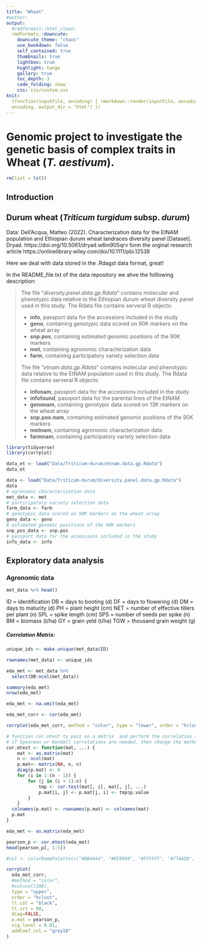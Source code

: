 ```yaml
---
title: "Wheat"
#author:
output:
  #rmdformats::html_clean:
  rmdformats::downcute:
    downcute_theme: "chaos"
    use_bookdown: false
    self_contained: true
    thumbnails: true
    lightbox: true
    highlight: tango
    gallery: true
    toc_depth: 3
    code_folding: show
    css: css/custom.css
knit:
  (function(inputFile, encoding) { rmarkdown::render(inputFile, encoding =
  encoding, output_dir = "html") })
---
```


# Genomic project to investigate  the genetic basis of complex traits in Wheat (*T. aestivum*).

```r
rm(list = ls())
```

## Introduction

## Durum wheat (*Triticum turgidum* subsp. *durum*)

Data:
Dell'Acqua, Matteo (2022). Characterization data for the EtNAM population and Ethiopian durum wheat landraces diversity panel [Dataset]. Dryad. https://doi.org/10.5061/dryad.w6m905qrv form the orginal research article https://onlinelibrary.wiley.com/doi/10.1111/pbi.12538


Here we deal with data stored in the .Rdagst data format, great!

In the README_file.txt of the data repository we ahve the folllowing description:

>The file "*diversity.panel.data.gp.Rdata*" contains molecular and phenotypic data
relative to the Ethiopian durum wheat diversity panel used in this study.
The Rdata file contains serveral R objects:
>
>- **info**, passport data for the accessions included in the study
>- **geno**, containing genotypic data scored on 90K markers on the wheat array
>- **snp.pos**, containing estimated genomic positions of the 90K markers
>- **met**, containing agronomic characterization data
>- **farm**, containing participatory variety selection data
>
>The file "*etnam.data.gp.Rdata*" contains molecular and phenotypic data
relative to the EtNAM population used in this study.
The Rdata file contains serveral R objects:
>
>- **infonam**, passport data for the accessions included in the study
>- **infofound**, passport data for the parental lines of the EtNAM
>- **genonam**, containing genotypic data scored on 13K markers on the wheat array
>- **snp.pos.nam**, containing estimated genomic positions of the 90K markers
>- **metnam**, containing agronomic characterization data
>- **farmnam**, containing participatory variety selection data

```r
library(tidyverse)
library(corrplot)
```
```r
data_et <- load("Data/Triticum-durum/etnam.data.gp.Rdata")
data_et
```

```r
data <- load("Data/Triticum-durum/diversity.panel.data.gp.Rdata")
data
# agronomic characterization data
met_data <- met
# participatory variety selection data
farm_data <- farm
# genotypic data scored on 90K markers on the wheat array
geno_data <- geno
# estimated genomic positions of the 90K markers
snp_pos_data <- snp.pos
# passport data for the accessions included in the study
info_data <- info
```

## Exploratory data analysis
### Agronomic data
```r
met_data %>% head()
```
ID = identification
DB = days to booting (d)
DF = days to flowering (d)
DM = days to maturity (d)
PH = plant height (cm)
NET = number of effective tillers per plant (n)
SPL = spike length (cm)
SPS = number of seeds per spike (n)
BM = biomass (t/ha)
GY = grain yeld (t/ha)
TGW = thousand grain weight (g)

##### Correlation Matrix:
```r
unique_ids <- make.unique(met_data$ID)

rownames(met_data) <- unique_ids

eda_met <- met_data %>%
  select(DB:ncol(met_data))

summary(eda_met)
nrow(eda_met)

eda_met <- na.omit(eda_met)

eda_met_corr <- cor(eda_met)

corrplot(eda_met_corr, method = "color", type = "lower", order = "hclust", tl.col = "black", tl.srt = 90)

```

```r
# function cor.mtest to pass on a matrix  and perform the correlation test using the Pearson correlation coefficient as metric.
# if Spearman or Kendall correlations are needed, then change the method argument in cor.test.
cor.mtest <- function(mat, ...) {
    mat <- as.matrix(mat)
    n <- ncol(mat)
    p.mat<- matrix(NA, n, n)
    diag(p.mat) <- 0
    for (i in 1:(n - 1)) {
        for (j in (i + 1):n) {
            tmp <- cor.test(mat[, i], mat[, j], ...)
            p.mat[i, j] <- p.mat[j, i] <- tmp$p.value
        }
    }
  colnames(p.mat) <- rownames(p.mat) <- colnames(mat)
  p.mat
}
```
```r
eda_met <- as.matrix(eda_met)

pearson_p <- cor.mtest(eda_met)
head(pearson_p[, 1:5])

#col <- colorRampPalette(c("#BB4444", "#EE9988", "#FFFFFF", "#77AADD", "#4477AA"))

corrplot(
  eda_met_corr,
  #method = "color",
  #col=col(200),
  type = "upper",
  order = "hclust",
  tl.col = "black",
  tl.srt = 90,
  diag=FALSE,
  p.mat = pearson_p,
  sig.level = 0.01,
  addCoef.col = "grey10"
)

```

